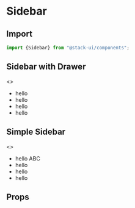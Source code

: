 
<Meta title="Components/Sidebar" component="Sidebar" />

<Story name="Import" />

# Sidebar

## Import

```jsx
import {Sidebar} from "@stack-ui/components";
```
## Sidebar with Drawer

<Preview withToolbar>
    <Story name="With Drawer">
        <>
        <Sidebar id="Sidebar" isDrawer backgroundColor="red">
        <ul>
        <li>hello</li>
        <li>hello</li><li>hello</li><li>hello</li>
        </ul>
        </Sidebar>
        </>
    </Story>
</Preview>

## Simple Sidebar

<Preview withToolbar>
    <Story name="Simple">
        <>
        <Sidebar title="Setting pannel" position="left" >
        <ul>
        <li>hello ABC</li>
        <li>hello</li><li>hello</li><li>hello</li>
        </ul>
        </Sidebar>
        </>
    </Story>
</Preview>


<Story name="Props" />

## Props

<Props of={SidebarTypes} />